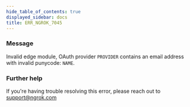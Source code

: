 ```yaml
---
hide_table_of_contents: true
displayed_sidebar: docs
title: ERR_NGROK_7045
---
```


### Message

Invalid edge module, OAuth provider `PROVIDER` contains an email address with invalid punycode: `NAME`.

<ErrorDetails />

### Further help

If you're having trouble resolving this error, please reach out to [support@ngrok.com](mailto:support@ngrok.com?subject=Help%20with%20ERR_NGROK_7045)
